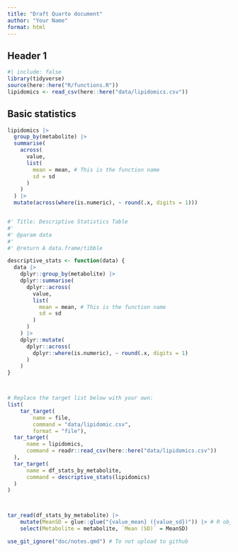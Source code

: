 ```yaml
---
title: "Draft Quarto document"
author: "Your Name"
format: html
---
```


## Header 1

```r
#| include: false
library(tidyverse)
source(here::here("R/functions.R"))
lipidomics <- read_csv(here::here("data/lipidomics.csv"))
```

## Basic statistics

```r
lipidomics |>
  group_by(metabolite) |>
  summarise(
    across(
      value,
      list(
        mean = mean, # This is the function name
        sd = sd
      )
    )
  ) |>
  mutate(across(where(is.numeric), ~ round(.x, digits = 1)))


#' Title: Descriptive Statistics Table
#'
#' @param data 
#'
#' @return A data.frame/tibble

descriptive_stats <- function(data) {
  data |>
    dplyr::group_by(metabolite) |>
    dplyr::summarise(
      dplyr::across(
        value,
        list(
          mean = mean, # This is the function name
          sd = sd
        )
      )
    ) |>
    dplyr::mutate(
      dplyr::across(
        dplyr::where(is.numeric), ~ round(.x, digits = 1)
      )
    )
}



# Replace the target list below with your own:
list(
    tar_target(
        name = file, 
        command = "data/lipidomic.csv", 
        format = "file"),
  tar_target(
      name = lipidomics,
      command = readr::read_csv(here::here("data/lipidomics.csv"))
  ),
  tar_target(
      name = df_stats_by_metabolite,
      command = descriptive_stats(lipidomics)
  )
)



tar_read(df_stats_by_metabolite) |> 
    mutate(MeanSD = glue::glue("{value_mean} ({value_sd})")) |> # R object in {...}, everything outside {} is text
    select(Metabolite = metabolite, `Mean (SD)` = MeanSD)

use_git_ignore("doc/notes.qmd") # To not upload to github

```
